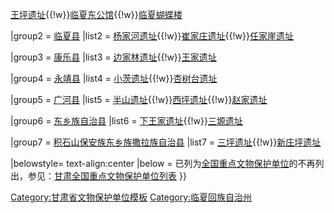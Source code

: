 {{Navbox
|name = 临夏回族自治州境内的甘肃省文物保护单位
|title = [[临夏回族自治州境内的甘肃省文物保护单位列表|临夏回族自治州境内的甘肃省文物保护单位]]
|titlestyle =
|image =
|style = text-align:left;
|groupstyle = text-align:center;
|state = {{{state<includeonly>|collapsed</includeonly>}}}
|above =

|group1 = [[临夏市]]
|list1 = [[罗家尕塬遗址]]{{!w}}[[王坪遗址]]{{!w}}[[临夏东公馆]]{{!w}}[[临夏蝴蝶楼]]

|group2 = [[临夏县]]
|list2 = [[杨家河遗址]]{{!w}}[[崔家庄遗址]]{{!w}}[[任家崖遗址]]

|group3 = [[康乐县]]
|list3 = [[边家林遗址]]{{!w}}[[王家遗址]]

|group4 = [[永靖县]]
|list4 = [[小茨遗址]]{{!w}}[[杏树台遗址]]

|group5 = [[广河县]]
|list5 = [[半山遗址]]{{!w}}[[西坪遗址]]{{!w}}[[赵家遗址]]

|group6 = [[东乡族自治县]]
|list6 = [[下王家遗址]]{{!w}}[[三塬遗址]]

|group7 = [[积石山保安族东乡族撒拉族自治县]]
|list7 = [[三坪遗址]]{{!w}}[[新庄坪遗址]]

|belowstyle= text-align:center
|below = 已列为[[全国重点文物保护单位]]的不再列出，参见：[[甘肃全国重点文物保护单位列表]]
}}<noinclude>
[[Category:甘肃省文物保护单位模板]]
[[Category:临夏回族自治州]]
</noinclude>